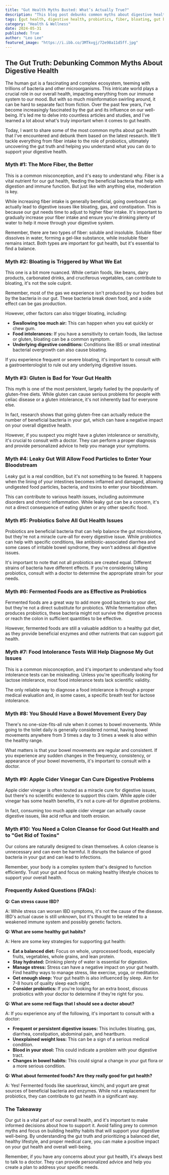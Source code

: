 ```yaml
---
title: "Gut Health Myths Busted: What’s Actually True?"
description: "This blog post debunks common myths about digestive health, including the benefits of fiber, the causes of bloating, and the effectiveness of probiotics. Learn about the real science behind gut health and discover tips for supporting your digestive well-being."
tags: [gut health, digestive health, probiotics, fiber, bloating, gut bacteria, microbiome, food intolerance, gluten, leaky gut, colon cleanse, fermented foods, apple cider vinegar, gut health myths, digestive health myths]
category: "Health & Wellness"
date: 2024-05-31
published: True
author: "Leo Lee"
featured_image: "https://i.ibb.co/3MTkvgj/72e98a11d5ff.jpg"
---
```


## The Gut Truth: Debunking Common Myths About Digestive Health

The human gut is a fascinating and complex ecosystem, teeming with trillions of bacteria and other microorganisms.  This intricate world plays a crucial role in our overall health, impacting everything from our immune system to our mood. But with so much misinformation swirling around, it can be hard to separate fact from fiction.  Over the past few years, I've become increasingly fascinated by the gut and its influence on our well-being. It's led me to delve into countless articles and studies, and I've learned a lot about what's truly important when it comes to gut health.

Today, I want to share some of the most common myths about gut health that I've encountered and debunk them based on the latest research. We'll tackle everything from fiber intake to the role of probiotics, ultimately uncovering the gut truth and helping you understand what you can do to support your digestive health.

### Myth #1: The More Fiber, the Better

This is a common misconception, and it's easy to understand why. Fiber is a vital nutrient for our gut health, feeding the beneficial bacteria that help with digestion and immune function.  But just like with anything else, moderation is key.

While increasing fiber intake is generally beneficial, going overboard can actually lead to digestive issues like bloating, gas, and constipation.  This is because our gut needs time to adjust to higher fiber intake. It's important to gradually increase your fiber intake and ensure you're drinking plenty of water to help it move through your digestive system.

Remember, there are two types of fiber: soluble and insoluble.  Soluble fiber dissolves in water, forming a gel-like substance, while insoluble fiber remains intact. Both types are important for gut health, but it's essential to find a balance.  

### Myth #2: Bloating is Triggered by What We Eat

This one is a bit more nuanced.  While certain foods, like beans, dairy products, carbonated drinks, and cruciferous vegetables, can contribute to bloating, it's not the sole culprit.

Remember, most of the gas we experience isn't produced by our bodies but by the bacteria in our gut. These bacteria break down food, and a side effect can be gas production.  

However, other factors can also trigger bloating, including:

* **Swallowing too much air:**  This can happen when you eat quickly or chew gum.
* **Food intolerances:**  If you have a sensitivity to certain foods, like lactose or gluten, bloating can be a common symptom.
* **Underlying digestive conditions:** Conditions like IBS or small intestinal bacterial overgrowth can also cause bloating.

If you experience frequent or severe bloating, it's important to consult with a gastroenterologist to rule out any underlying digestive issues.

### Myth #3: Gluten is Bad for Your Gut Health

This myth is one of the most persistent, largely fueled by the popularity of gluten-free diets. While gluten can cause serious problems for people with celiac disease or a gluten intolerance, it's not inherently bad for everyone else.  

In fact, research shows that going gluten-free can actually reduce the number of beneficial bacteria in your gut, which can have a negative impact on your overall digestive health. 

However, if you suspect you might have a gluten intolerance or sensitivity, it's crucial to consult with a doctor. They can perform a proper diagnosis and provide personalized advice to help you manage your symptoms.

### Myth #4: Leaky Gut Will Allow Food Particles to Enter Your Bloodstream

Leaky gut is a real condition, but it's not something to be feared. It happens when the lining of your intestines becomes inflamed and damaged, allowing undigested food particles, bacteria, and toxins to enter your bloodstream. 

This can contribute to various health issues, including autoimmune disorders and chronic inflammation. While leaky gut can be a concern, it's not a direct consequence of eating gluten or any other specific food. 

### Myth #5: Probiotics Solve All Gut Health Issues

Probiotics are beneficial bacteria that can help balance the gut microbiome, but they're not a miracle cure-all for every digestive issue.  While probiotics can help with specific conditions, like antibiotic-associated diarrhea and some cases of irritable bowel syndrome, they won't address all digestive issues.

It's important to note that not all probiotics are created equal.  Different strains of bacteria have different effects.  If you're considering taking probiotics, consult with a doctor to determine the appropriate strain for your needs.

### Myth #6: Fermented Foods are as Effective as Probiotics

Fermented foods are a great way to add more good bacteria to your diet, but they're not a direct substitute for probiotics.  While fermentation often produces probiotics, these bacteria might not survive the digestive process or reach the colon in sufficient quantities to be effective. 

However, fermented foods are still a valuable addition to a healthy gut diet, as they provide beneficial enzymes and other nutrients that can support gut health. 

### Myth #7: Food Intolerance Tests Will Help Diagnose My Gut Issues

This is a common misconception, and it's important to understand why food intolerance tests can be misleading.  Unless you're specifically looking for lactose intolerance, most food intolerance tests lack scientific validity. 

The only reliable way to diagnose a food intolerance is through a proper medical evaluation and, in some cases, a specific breath test for lactose intolerance.

### Myth #8: You Should Have a Bowel Movement Every Day

There's no one-size-fits-all rule when it comes to bowel movements.  While going to the toilet daily is generally considered normal, having bowel movements anywhere from 3 times a day to 3 times a week is also within the healthy range.  

What matters is that your bowel movements are regular and consistent.  If you experience any sudden changes in the frequency, consistency, or appearance of your bowel movements, it's important to consult with a doctor.

### Myth #9: Apple Cider Vinegar Can Cure Digestive Problems

Apple cider vinegar is often touted as a miracle cure for digestive issues, but there's no scientific evidence to support this claim.  While apple cider vinegar has some health benefits, it's not a cure-all for digestive problems.  

In fact, consuming too much apple cider vinegar can actually cause digestive issues, like acid reflux and tooth erosion.

### Myth #10: You Need a Colon Cleanse for Good Gut Health and to "Get Rid of Toxins"

Our colons are naturally designed to clean themselves.  A colon cleanse is unnecessary and can even be harmful.  It disrupts the balance of good bacteria in your gut and can lead to infections.

Remember, your body is a complex system that's designed to function efficiently.  Trust your gut and focus on making healthy lifestyle choices to support your overall health.

### Frequently Asked Questions (FAQs):

**Q: Can stress cause IBD?**

A: While stress can worsen IBD symptoms, it's not the cause of the disease.  IBD's actual cause is still unknown, but it's thought to be related to a weakened immune system and possibly genetic factors.

**Q:  What are some healthy gut habits?**

A:  Here are some key strategies for supporting gut health:

* **Eat a balanced diet:**  Focus on whole, unprocessed foods, especially fruits, vegetables, whole grains, and lean protein.
* **Stay hydrated:**  Drinking plenty of water is essential for digestion.
* **Manage stress:**  Stress can have a negative impact on your gut health. Find healthy ways to manage stress, like exercise, yoga, or meditation.
* **Get enough sleep:**  Your gut health is also influenced by sleep. Aim for 7-8 hours of quality sleep each night.
* **Consider probiotics:**  If you're looking for an extra boost, discuss probiotics with your doctor to determine if they're right for you.

**Q: What are some red flags that I should see a doctor about?**

A:  If you experience any of the following, it's important to consult with a doctor:

* **Frequent or persistent digestive issues:** This includes bloating, gas, diarrhea, constipation, abdominal pain, and heartburn.
* **Unexplained weight loss:** This can be a sign of a serious medical condition.
* **Blood in your stool:** This could indicate a problem with your digestive tract.
* **Changes in bowel habits:**  This could signal a change in your gut flora or a more serious condition.

**Q: What about fermented foods? Are they really good for gut health?**

A: Yes! Fermented foods like sauerkraut, kimchi, and yogurt are great sources of beneficial bacteria and enzymes. While not a replacement for probiotics, they can contribute to gut health in a significant way.

### The Takeaway

Our gut is a vital part of our overall health, and it's important to make informed decisions about how to support it.  Avoid falling prey to common myths and focus on building healthy habits that will support your digestive well-being. By understanding the gut truth and prioritizing a balanced diet, healthy lifestyle, and proper medical care, you can make a positive impact on your gut health and overall well-being.

Remember, if you have any concerns about your gut health, it's always best to talk to a doctor. They can provide personalized advice and help you create a plan to address your specific needs.
